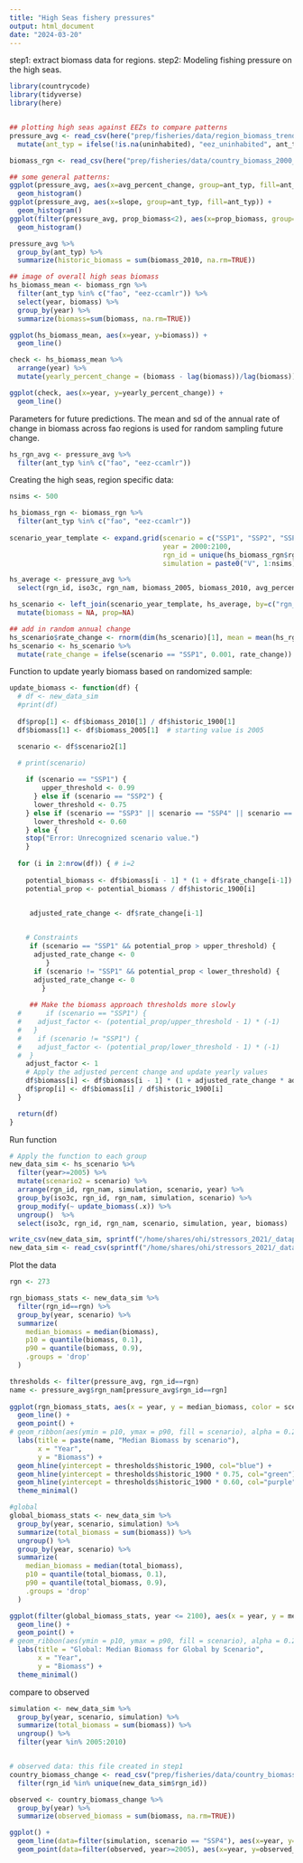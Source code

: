 ```yaml
---
title: "High Seas fishery pressures"
output: html_document
date: "2024-03-20"
---
```


step1: extract biomass data for regions.
step2: Modeling fishing pressure on the high seas. 

```r

library(countrycode)
library(tidyverse)
library(here)


## plotting high seas against EEZs to compare patterns
pressure_avg <- read_csv(here("prep/fisheries/data/region_biomass_trends.csv")) %>%
  mutate(ant_typ = ifelse(!is.na(uninhabited), "eez_uninhabited", ant_typ))

biomass_rgn <- read_csv(here("prep/fisheries/data/country_biomass_2000_2010.csv"))

## some general patterns:
ggplot(pressure_avg, aes(x=avg_percent_change, group=ant_typ, fill=ant_typ)) +
  geom_histogram()
ggplot(pressure_avg, aes(x=slope, group=ant_typ, fill=ant_typ)) +
  geom_histogram()
ggplot(filter(pressure_avg, prop_biomass<2), aes(x=prop_biomass, group=ant_typ, fill=ant_typ)) +
  geom_histogram()

pressure_avg %>% 
  group_by(ant_typ) %>%
  summarize(historic_biomass = sum(biomass_2010, na.rm=TRUE))

## image of overall high seas biomass
hs_biomass_mean <- biomass_rgn %>%
  filter(ant_typ %in% c("fao", "eez-ccamlr")) %>%
  select(year, biomass) %>%
  group_by(year) %>%
  summarize(biomass=sum(biomass, na.rm=TRUE))

ggplot(hs_biomass_mean, aes(x=year, y=biomass)) + 
  geom_line() 

check <- hs_biomass_mean %>%
  arrange(year) %>%
  mutate(yearly_percent_change = (biomass - lag(biomass))/lag(biomass)) 

ggplot(check, aes(x=year, y=yearly_percent_change)) + 
  geom_line() 


```


Parameters for future predictions.
The mean and sd of the annual rate of change in biomass across fao regions is used for random sampling future change.
```r

hs_rgn_avg <- pressure_avg %>%
  filter(ant_typ %in% c("fao", "eez-ccamlr"))

```


Creating the high seas, region specific data:
```r

nsims <- 500

hs_biomass_rgn <- biomass_rgn %>%
  filter(ant_typ %in% c("fao", "eez-ccamlr"))
  
scenario_year_template <- expand.grid(scenario = c("SSP1", "SSP2", "SSP3", "SSP4", "SSP5"),
                                      year = 2000:2100,
                                      rgn_id = unique(hs_biomass_rgn$rgn_id),
                                      simulation = paste0("V", 1:nsims))

hs_average <- pressure_avg %>%
  select(rgn_id, iso3c, rgn_nam, biomass_2005, biomass_2010, avg_percent_change, historic_1900)

hs_scenario <- left_join(scenario_year_template, hs_average, by=c("rgn_id")) %>%
  mutate(biomass = NA, prop=NA)

## add in random annual change
hs_scenario$rate_change <- rnorm(dim(hs_scenario)[1], mean = mean(hs_rgn_avg$avg_percent_change), sd = sd(hs_rgn_avg$avg_percent_change))
hs_scenario <- hs_scenario %>%
  mutate(rate_change = ifelse(scenario == "SSP1", 0.001, rate_change)) 
```

Function to update yearly biomass based on randomized sample:
```r

update_biomass <- function(df) {
  # df <- new_data_sim
  #print(df)
  
  df$prop[1] <- df$biomass_2010[1] / df$historic_1900[1]
  df$biomass[1] <- df$biomass_2005[1]  # starting value is 2005

  scenario <- df$scenario2[1]
  
  # print(scenario)

    if (scenario == "SSP1") {
        upper_threshold <- 0.99
      } else if (scenario == "SSP2") {
      lower_threshold <- 0.75
    } else if (scenario == "SSP3" || scenario == "SSP4" || scenario == "SSP5") {
      lower_threshold <- 0.60
    } else {
    stop("Error: Unrecognized scenario value.")
    }
   
  for (i in 2:nrow(df)) { # i=2
    
    potential_biomass <- df$biomass[i - 1] * (1 + df$rate_change[i-1])
    potential_prop <- potential_biomass / df$historic_1900[i]


     adjusted_rate_change <- df$rate_change[i-1]

     
    # Constraints
     if (scenario == "SSP1" && potential_prop > upper_threshold) {
      adjusted_rate_change <- 0 
         }
      if (scenario != "SSP1" && potential_prop < lower_threshold) {
      adjusted_rate_change <- 0         
        }
   
     ## Make the biomass approach thresholds more slowly  
  #      if (scenario == "SSP1") {
  #    adjust_factor <- (potential_prop/upper_threshold - 1) * (-1)
  #   }
  #    if (scenario != "SSP1") {
  #    adjust_factor <- (potential_prop/lower_threshold - 1) * (-1)
  #  }
    adjust_factor <- 1
    # Apply the adjusted percent change and update yearly values
    df$biomass[i] <- df$biomass[i - 1] * (1 + adjusted_rate_change * adjust_factor)
    df$prop[i] <- df$biomass[i] / df$historic_1900[i]
  }

  return(df)
}

```

Run function
```r

# Apply the function to each group
new_data_sim <- hs_scenario %>%
  filter(year>=2005) %>%
  mutate(scenario2 = scenario) %>%
  arrange(rgn_id, rgn_nam, simulation, scenario, year) %>%
  group_by(iso3c, rgn_id, rgn_nam, simulation, scenario) %>%
  group_modify(~ update_biomass(.x)) %>%
  ungroup()  %>%
  select(iso3c, rgn_id, rgn_nam, scenario, simulation, year, biomass)

write_csv(new_data_sim, sprintf("/home/shares/ohi/stressors_2021/_dataprep/fisheries_biomass/random_hs_%s.csv", Sys.Date()))
new_data_sim <- read_csv(sprintf("/home/shares/ohi/stressors_2021/_dataprep/fisheries_biomass/random_hs_%s.csv", "2024-06-18"))
```


Plot the data
```r

rgn <- 273

rgn_biomass_stats <- new_data_sim %>% 
  filter(rgn_id==rgn) %>%
  group_by(year, scenario) %>%
  summarize(
    median_biomass = median(biomass),
    p10 = quantile(biomass, 0.1),
    p90 = quantile(biomass, 0.9),
    .groups = 'drop'
  )

thresholds <- filter(pressure_avg, rgn_id==rgn)
name <- pressure_avg$rgn_nam[pressure_avg$rgn_id==rgn]
  
ggplot(rgn_biomass_stats, aes(x = year, y = median_biomass, color = scenario)) +
  geom_line() +
  geom_point() +
# geom_ribbon(aes(ymin = p10, ymax = p90, fill = scenario), alpha = 0.2) +
  labs(title = paste(name, "Median Biomass by scenario"),
       x = "Year",
       y = "Biomass") +
  geom_hline(yintercept = thresholds$historic_1900, col="blue") + 
  geom_hline(yintercept = thresholds$historic_1900 * 0.75, col="green") + 
  geom_hline(yintercept = thresholds$historic_1900 * 0.60, col="purple") + 
  theme_minimal()

#global
global_biomass_stats <- new_data_sim %>%
  group_by(year, scenario, simulation) %>%
  summarize(total_biomass = sum(biomass)) %>%
  ungroup() %>%
  group_by(year, scenario) %>%
  summarize(
    median_biomass = median(total_biomass),
    p10 = quantile(total_biomass, 0.1),
    p90 = quantile(total_biomass, 0.9),
    .groups = 'drop'
  )

ggplot(filter(global_biomass_stats, year <= 2100), aes(x = year, y = median_biomass, color = scenario)) +
  geom_line() +
  geom_point() +
# geom_ribbon(aes(ymin = p10, ymax = p90, fill = scenario), alpha = 0.2) +
  labs(title = "Global: Median Biomass for Global by Scenario",
       x = "Year",
       y = "Biomass") +
  theme_minimal()


```


compare to observed
```r
simulation <- new_data_sim %>%
  group_by(year, scenario, simulation) %>%
  summarize(total_biomass = sum(biomass)) %>%
  ungroup() %>%
  filter(year %in% 2005:2010)


# observed data: this file created in step1
country_biomass_change <- read_csv("prep/fisheries/data/country_biomass_2000_2010.csv") %>%
  filter(rgn_id %in% unique(new_data_sim$rgn_id))

observed <- country_biomass_change %>%
  group_by(year) %>%
  summarize(observed_biomass = sum(biomass, na.rm=TRUE))

ggplot() + 
  geom_line(data=filter(simulation, scenario == "SSP4"), aes(x=year, y=total_biomass, group=simulation), alpha=0.2) +
  geom_point(data=filter(observed, year>=2005), aes(x=year, y=observed_biomass), col="red")




```
